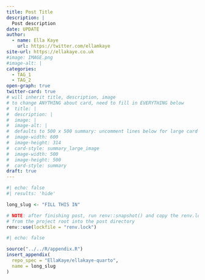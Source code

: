 ```yaml
---
title: Post Title
description: |
  Post description
date: UPDATE
author: 
  - name: Ella Kaye
    url: https://twitter.com/ellamkaye
site-url: https://ellakaye.co.uk
#image: IMAGE.png
#image-alt: |
categories:
  - TAG_1
  - TAG_2
open-graph: true
twitter-card: true
# will inherit title, description, image
# to change ANYTHING about card, need to fill in EVERYTHING below
#  title: |
#  description: |
#  image: |
#  image-alt: |
#  defaults to 500 x 500 summary: uncomment lines below for large card
#  image-width: 600 
#  image-height: 314
#  card-style: summary_large_image 
#  image-width: 500
#  image-height: 500
#  card-style: summary
draft: true
---
```


<!--------------- set up ----------------->

```r
#| echo: false
#| results: 'hide'

long_slug <- "FILL THIS IN"

# NOTE: after finishing post, run renv::snapshot() and copy the renv.lock file 
# from the project root into the post directory
renv::use(lockfile = "renv.lock")
```

<!--------------- post content ----------------->

<!--------------- appendices go here ----------------->

```r
#| echo: false

source("../../R/appendix.R")
insert_appendix(
  repo_spec = "EllaKaye/ellakaye-quarto", 
  name = long_slug
)
```
